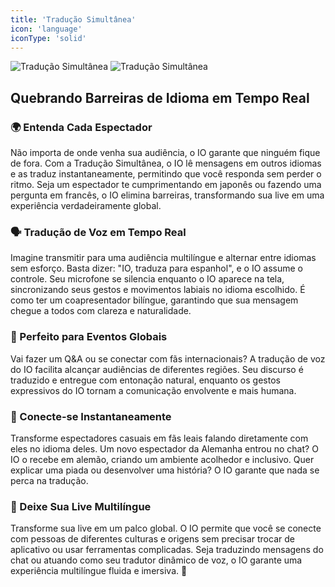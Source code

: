 ```yaml
---
title: 'Tradução Simultânea'
icon: 'language'
iconType: 'solid'
---
```


<img
  className="block dark:hidden"
  src="/images/features/simultaneous_translation_light.png"
  alt="Tradução Simultânea"
/>
<img
  className="hidden dark:block"
  src="/images/features/simultaneous_translation_dark.png"
  alt="Tradução Simultânea"
/>

## Quebrando Barreiras de Idioma em Tempo Real

### 🌍 Entenda Cada Espectador

Não importa de onde venha sua audiência, o IO garante que ninguém fique de fora. Com a Tradução Simultânea, o IO lê mensagens em outros idiomas e as traduz instantaneamente, permitindo que você responda sem perder o ritmo. Seja um espectador te cumprimentando em japonês ou fazendo uma pergunta em francês, o IO elimina barreiras, transformando sua live em uma experiência verdadeiramente global.

### 🗣️ Tradução de Voz em Tempo Real

Imagine transmitir para uma audiência multilíngue e alternar entre idiomas sem esforço. Basta dizer: "IO, traduza para espanhol", e o IO assume o controle. Seu microfone se silencia enquanto o IO aparece na tela, sincronizando seus gestos e movimentos labiais no idioma escolhido. É como ter um coapresentador bilíngue, garantindo que sua mensagem chegue a todos com clareza e naturalidade.

### 🎤 Perfeito para Eventos Globais

Vai fazer um Q&A ou se conectar com fãs internacionais? A tradução de voz do IO facilita alcançar audiências de diferentes regiões. Seu discurso é traduzido e entregue com entonação natural, enquanto os gestos expressivos do IO tornam a comunicação envolvente e mais humana.

### 🤝 Conecte-se Instantaneamente

Transforme espectadores casuais em fãs leais falando diretamente com eles no idioma deles. Um novo espectador da Alemanha entrou no chat? O IO o recebe em alemão, criando um ambiente acolhedor e inclusivo. Quer explicar uma piada ou desenvolver uma história? O IO garante que nada se perca na tradução.

### 🌟 Deixe Sua Live Multilíngue

Transforme sua live em um palco global. O IO permite que você se conecte com pessoas de diferentes culturas e origens sem precisar trocar de aplicativo ou usar ferramentas complicadas. Seja traduzindo mensagens do chat ou atuando como seu tradutor dinâmico de voz, o IO garante uma experiência multilíngue fluida e imersiva. 🚀
